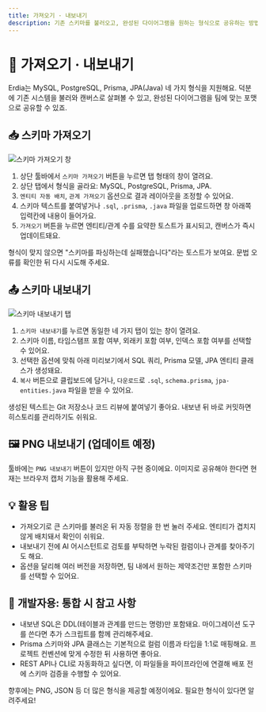 ```yaml
---
title: 가져오기 · 내보내기
description: 기존 스키마를 불러오고, 완성된 다이어그램을 원하는 형식으로 공유하는 방법을 안내합니다
---
```



# 🔄 가져오기 · 내보내기

Erdia는 MySQL, PostgreSQL, Prisma, JPA(Java) 네 가지 형식을 지원해요. 덕분에 기존 시스템을 불러와 캔버스로 살펴볼 수 있고, 완성된 다이어그램을 팀에 맞는 포맷으로 공유할 수 있죠.

## 📥 스키마 가져오기

![스키마 가져오기 창](/images/example.png)

1. 상단 툴바에서 `스키마 가져오기` 버튼을 누르면 탭 형태의 창이 열려요.
2. 상단 탭에서 형식을 골라요: MySQL, PostgreSQL, Prisma, JPA.
3. `엔티티 자동 배치`, `관계 가져오기` 옵션으로 결과 레이아웃을 조정할 수 있어요.
4. 스키마 텍스트를 붙여넣거나 `.sql`, `.prisma`, `.java` 파일을 업로드하면 창 아래쪽 입력칸에 내용이 들어가요.
5. `가져오기` 버튼을 누르면 엔티티/관계 수를 요약한 토스트가 표시되고, 캔버스가 즉시 업데이트돼요.

<Callout type="warning">
형식이 맞지 않으면 "스키마를 파싱하는데 실패했습니다"라는 토스트가 보여요. 문법 오류를 확인한 뒤 다시 시도해 주세요.
</Callout>

## 📤 스키마 내보내기

![스키마 내보내기 탭](/images/example.png)

1. `스키마 내보내기`를 누르면 동일한 네 가지 탭이 있는 창이 열려요.
2. 스키마 이름, 타임스탬프 포함 여부, 외래키 포함 여부, 인덱스 포함 여부를 선택할 수 있어요.
3. 선택한 옵션에 맞춰 아래 미리보기에서 SQL 쿼리, Prisma 모델, JPA 엔티티 클래스가 생성돼요.
4. `복사` 버튼으로 클립보드에 담거나, `다운로드`로 `.sql`, `schema.prisma`, `jpa-entities.java` 파일을 받을 수 있어요.

<Callout type="success">
생성된 텍스트는 Git 저장소나 코드 리뷰에 붙여넣기 좋아요. 내보낸 뒤 바로 커밋하면 히스토리를 관리하기도 쉬워요.
</Callout>

## 🖼️ PNG 내보내기 (업데이트 예정)

툴바에는 `PNG 내보내기` 버튼이 있지만 아직 구현 중이에요. 이미지로 공유해야 한다면 현재는 브라우저 캡처 기능을 활용해 주세요.

## 💡 활용 팁

- 가져오기로 큰 스키마를 불러온 뒤 자동 정렬을 한 번 눌러 주세요. 엔티티가 겹치지 않게 배치돼서 확인이 쉬워요.
- 내보내기 전에 AI 어시스턴트로 검토를 부탁하면 누락된 컬럼이나 관계를 찾아주기도 해요.
- 옵션을 달리해 여러 버전을 저장하면, 팀 내에서 원하는 제약조건만 포함한 스키마를 선택할 수 있어요.

## 🔌 개발자용: 통합 시 참고 사항

- 내보낸 SQL은 DDL(테이블과 관계를 만드는 명령)만 포함돼요. 마이그레이션 도구를 쓴다면 추가 스크립트를 함께 관리해주세요.
- Prisma 스키마와 JPA 클래스는 기본적으로 컬럼 이름과 타입을 1:1로 매핑해요. 프로젝트 컨벤션에 맞게 수정한 뒤 사용하면 좋아요.
- REST API나 CLI로 자동화하고 싶다면, 이 파일들을 파이프라인에 연결해 배포 전에 스키마 검증을 수행할 수 있어요.

<Callout type="info">
향후에는 PNG, JSON 등 더 많은 형식을 제공할 예정이에요. 필요한 형식이 있다면 알려주세요!
</Callout>
